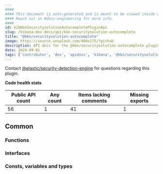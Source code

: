 ```yaml
---
####
#### This document is auto-generated and is meant to be viewed inside our experimental, new docs system.
#### Reach out in #docs-engineering for more info.
####
id: kibKbnSecuritysolutionAutocompletePluginApi
slug: /kibana-dev-docs/api/kbn-securitysolution-autocomplete
title: "@kbn/securitysolution-autocomplete"
image: https://source.unsplash.com/400x175/?github
description: API docs for the @kbn/securitysolution-autocomplete plugin
date: 2024-09-01
tags: ['contributor', 'dev', 'apidocs', 'kibana', '@kbn/securitysolution-autocomplete']
---
```




Contact [@elastic/security-detection-engine](https://github.com/orgs/elastic/teams/security-detection-engine) for questions regarding this plugin.

**Code health stats**

| Public API count  | Any count | Items lacking comments | Missing exports |
|-------------------|-----------|------------------------|-----------------|
| 56 | 1 | 41 | 1 |

## Common

### Functions
<DocDefinitionList data={kbnSecuritysolutionAutocompleteObj.common.functions}/>

### Interfaces
<DocDefinitionList data={kbnSecuritysolutionAutocompleteObj.common.interfaces}/>

### Consts, variables and types
<DocDefinitionList data={kbnSecuritysolutionAutocompleteObj.common.misc}/>

